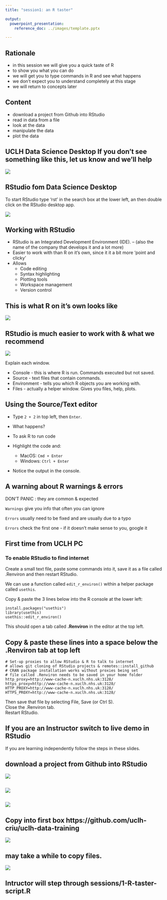 ```yaml
---
title: "session1: an R taster"

output: 
  powerpoint_presentation:
    reference_doc: ../images/template.pptx

---
```



## Rationale

- in this session we will give you a quick taste of R 
- to show you what you can do
- we will get you to type commands in R and see what happens
- we don't expect you to understand completely at this stage
- we will return to concepts later


## Content

- download a project from Github into RStudio
- read in data from a file
- look at the data
- manipulate the data
- plot the data

## UCLH Data Science Desktop If you don't see something like this, let us know and we'll help

![](../images/uclh-data-science-desktop.png)


## RStudio fom Data Science Desktop

To start RStudio type 'rst' in the search box at the lower left, an then double click on the RStudio desktop app.

![](../images/uclh-data-science-desktop-rstudio.png)


## Working with RStudio 

- RStudio is an Integrated Development Environment (IDE).
-- (also the name of the company that develops it and a lot more)
- Easier to work with than R on it's own, since it it a bit more 'point and clicky'
- Allows
    - Code editing
    - Syntax highlighting
    - Plotting tools
    - Workspace management
    - Version control

## This is what R on it's own looks like

![](../images/RConsole.png)


## RStudio is much easier to work with & what we recommend

![](../images/RStudioHighlightWindows.png)

::: notes
Explain each window.

- Console - this is where R is run. Commands executed but not saved.
- Source - text files that contain commands.
- Environment - tells you which R objects you are working with.
- Files - actually a helper window. Gives you files, help, plots.
:::

## Using the Source/Text editor

- Type `2 + 2` in top left, then `Enter`.
- What happens?
- To ask R to run code

- Highlight the code and:
    - MacOS: `Cmd + Enter`
    - Windows: `Ctrl + Enter`

- Notice the output in the console.


## A warning about R warnings & errors

DON'T PANIC : they are common & expected

`Warnings` give you info that often you can ignore

`Errors` usually need to be fixed and are usually due to a typo

`Errors` check the first one - if it doesn't make sense to you, google it



## First time from UCLH PC 

### To enable RStudio to find internet
 
Create a small text file, paste some commands into it, save it as a file called .Renviron and then restart RStudio.

We can use a function called `edit_r_environ()` within a helper package called `usethis`.

Copy & paste the 3 lines below into the R console at the lower left:

```
install.packages("usethis")
library(usethis)
usethis::edit_r_environ()
```

This should open a tab called **.Renviron** in the editor at the top left.


## Copy & paste these lines into a space below the **.Renviron** tab at top left

```
# Set-up proxies to allow RStudio & R to talk to internet
# allows git cloning of RStudio projects & remotes::install_github
# CRAN package installation works without proxies being set
# file called .Renviron needs to be saved in your home folder
http_proxy=http://www-cache-n.xuclh.nhs.uk:3128/
https_proxy=http://www-cache-n.xuclh.nhs.uk:3128/
HTTP_PROXY=http://www-cache-n.xuclh.nhs.uk:3128/
HTTPS_PROXY=http://www-cache-n.xuclh.nhs.uk:3128/
```

Then save that file by selecting File, Save (or Ctrl S).   
Close the .Renviron tab.   
Restart RStudio.

## If you are an Instructor switch to live demo in RStudio 

If you are learning independently follow the steps in these slides.

## download a project from Github into RStudio

![](../images/00-01-new-project.png)

##

![](../images/00-02-from-version-control.png)

## 

![](../images/00-03-from-git.png)

## Copy into first box **https://github.com/uclh-criu/uclh-data-training**
![](../images/00-04-git-url.png)

## may take a while to copy files.

![](../images/00-05-clone-progress.png)

## Intructor will step through sessions/1-R-taster-script.R



